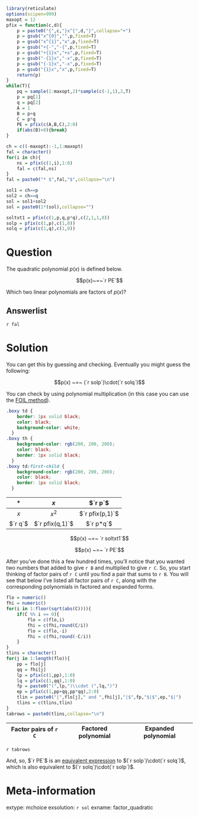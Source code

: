 ```r
library(reticulate)
options(scipen=999)
maxopt = 12
pfix = function(c,d){
    p = paste0("{",c,"}x^{",d,"}",collapse="+")
    p = gsub("x^{0}","",p,fixed=T)
    p = gsub("x^{1}","x",p,fixed=T)
    p = gsub("+{-","-{",p,fixed=T)
    p = gsub("+{1}x","+x",p,fixed=T)
    p = gsub("-{1}x","-x",p,fixed=T)
    p = gsub("{-1}x","-x",p,fixed=T)
    p = gsub("{1}x","x",p,fixed=T)
    return(p)
}
while(T){
    pq = sample(1:maxopt,2)*sample(c(-1,1),2,T)
    p = pq[1]
    q = pq[2]
    A = 1
    B = p+q
    C = p*q
    PE = pfix(c(A,B,C),2:0)
    if(abs(B)>0){break}
}

ch = c((-maxopt):-1,1:maxopt)
fal = character()
for(i in ch){
    ns = pfix(c(1,i),1:0)
    fal = c(fal,ns)
}
fal = paste0("* $",fal,"$",collapse="\n")

sol1 = ch==p
sol2 = ch==q
sol = sol1+sol2
sol = paste0(1*(sol),collapse="")

soltxt1 = pfix(c(1,p,q,p*q),c(2,1,1,0))
solp = pfix(c(1,p),c(1,0))
solq = pfix(c(1,q),c(1,0))

```


Question
========

The quadratic polynomial $p(x)$ is defined below.

$$p(x)~=~`r PE`$$

Which two linear polynomials are factors of $p(x)$?

Answerlist
--------

`r fal`



Solution
========

You can get this by guessing and checking. Eventually you might guess the following:

$$p(x) ~=~ (`r solp`)\cdot(`r solq`)$$

You can check by using polynomial multiplication (in this case you can use the [FOIL method](https://en.wikipedia.org/wiki/FOIL_method)).

```css
.boxy td {
    border: 1px solid black;
    color: black;
    background-color: white;
  }
.boxy th {
    background-color: rgb(200, 200, 200);
    color: black;
    border: 1px solid black;
  }
.boxy td:first-child {
    background-color: rgb(200, 200, 200);
    color: black;
    border: 1px solid black;
  }
```

<div class="boxy">

| * | $x$ | $`r p`$ |
|:---:|:---:|:---:|
| $x$ | $x^2$ | $`r pfix(p,1)`$ |
| $`r q`$ | $`r pfix(q,1)`$ | $`r p*q`$ |

</div>

$$p(x) ~=~ `r soltxt1`$$

$$p(x) ~=~ `r PE`$$

After you've done this a few hundred times, you'll notice that you wanted two numbers that added to give `r B` and multiplied to give `r C`. So, you start thinking of factor pairs of `r C` until you find a pair that sums to `r B`. You will see that below I've listed all factor pairs of `r C`, along with the corresponding polynomials in factored and expanded forms.

```r
flo = numeric()
fhi = numeric()
for(i in 1:floor(sqrt(abs(C)))){
    if(C %% i == 0){
        flo = c(flo,i)
        fhi = c(fhi,round(C/i))
        flo = c(flo,-i)
        fhi = c(fhi,round(-C/i))
    }
}
tlins = character()
for(j in 1:length(flo)){
    pp = flo[j]
    qq = fhi[j]
    lp = pfix(c(1,pp),1:0)
    lq = pfix(c(1,qq),1:0)
    fp = paste0("(",lp,")\\cdot (",lq,")")
    ep = pfix(c(1,pp+qq,pp*qq),2:0)
    tlin = paste0("|",flo[j]," and ",fhi[j],"|$",fp,"$|$",ep,"$|")
    tlins = c(tlins,tlin)
}
tabrows = paste0(tlins,collapse="\n")
```

| Factor pairs of `r C` | Factored polynomial | Expanded polynomial |
|:---:|:---:|:---:|
`r tabrows`

And, so, $`r PE`$ is an [equivalent expression](https://en.wikipedia.org/wiki/Identity_(mathematics)) to $(`r solp`)\cdot(`r solq`)$, which is also equivalent to $(`r solq`)\cdot(`r solp`)$.



Meta-information
============
extype: mchoice
exsolution: `r sol`
exname: factor_quadratic
